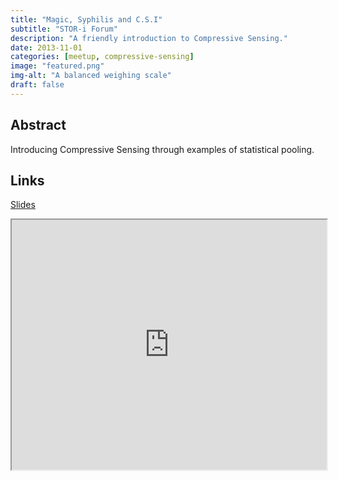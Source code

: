 ```yaml
---
title: "Magic, Syphilis and C.S.I"
subtitle: "STOR-i Forum"
description: "A friendly introduction to Compressive Sensing."
date: 2013-11-01
categories: [meetup, compressive-sensing]
image: "featured.png"
img-alt: "A balanced weighing scale"
draft: false
---
```


## Abstract

Introducing Compressive Sensing through examples of statistical pooling.

## Links

[Slides](https://statsrhian.github.io/talks/2013/2013-10-SDF-conference/slides.pdf)

<p align="center">
<iframe src="https://statsrhian.github.io/talks/2013/2013-11-magic-syphilis-and-csi/slides.pdf" width="100%" height = "400px"></iframe>
</p>
